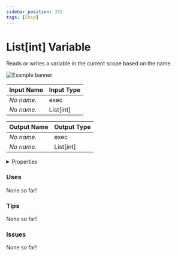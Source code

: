 ```yaml
---
sidebar_position: 332
tags: [Chip]
---
```


# List[int] Variable

Reads or writes a variable in the current scope based on the name.



![Example banner](./assets/fe2f9c12-d213-4234-a387-9d2ec1ad7fc1.svg)

| Input Name | Input Type |
|-----------|-----------|
| *No name.* | exec |
| *No name.* | List[int] |

| Output Name | Output Type |
|-----------|-----------|
| *No name.* | exec |
| *No name.* | List[int] |


<details>
  <summary>Properties</summary>
  <div>
    <div>
    <table>
      <thead>
        <tr>
          <th>Is beta required?</th>
          <th>❌</th>
        </tr>
        <tr>
          <th>Is this chip a trolling risk?</th>
          <th>❌</th>
        </tr>
        <tr>
          <th>Chip UUPD</th>
          <th>._uuid</th>
        </tr>
      </thead>
    </table>
    </div>
  </div>
</details>

### Uses

None so far!

### Tips

None so far!

### Issues

None so far!